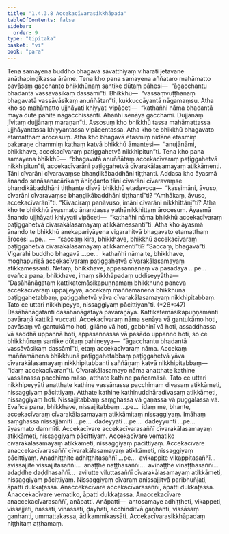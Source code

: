 ```yaml
---
title: "1.4.3.8 Accekacīvarasikkhāpada"
tableOfContents: false
sidebar:
  order: 9
type: "tipitaka"
basket: "vi"
book: "para"
---
```



<DynamicBreadcrumb />

<Division number="646" book="para" bookNo="1" page="374">

<Paragraph number="2385" book="para">
Tena samayena buddho bhagavā sāvatthiyaṃ viharati jetavane anāthapiṇḍikassa ārāme. Tena kho pana samayena aññataro mahāmatto pavāsaṃ gacchanto bhikkhūnaṃ santike dūtaṃ pāhesi—  “āgacchantu bhadantā vassāvāsikaṃ dassāmī”ti. Bhikkhū—  “vassaṃvuṭṭhānaṃ bhagavatā vassāvāsikaṃ anuññātan”ti, kukkuccāyantā nāgamaṃsu. Atha kho so mahāmatto ujjhāyati khiyyati vipāceti—  “kathañhi nāma bhadantā mayā dūte pahite nāgacchissanti. Ahañhi senāya gacchāmi. Dujjānaṃ jīvitaṃ dujjānaṃ maraṇan”ti.
</Paragraph>

<Paragraph number="2386" book="para">
Assosuṃ kho bhikkhū tassa mahāmattassa ujjhāyantassa khiyyantassa vipācentassa. Atha kho te bhikkhū bhagavato etamatthaṃ ārocesuṃ. Atha kho bhagavā etasmiṃ nidāne etasmiṃ pakaraṇe dhammiṃ kathaṃ katvā bhikkhū āmantesi—  “anujānāmi, bhikkhave, accekacīvaraṃ paṭiggahetvā nikkhipitun”ti.
</Paragraph>

</Division>
<Division number="647" book="para" bookNo="1" page="374">

<Paragraph number="2387" book="para">
Tena kho pana samayena bhikkhū—  “bhagavatā anuññātaṃ accekacīvaraṃ paṭiggahetvā nikkhipitun”ti, accekacīvarāni paṭiggahetvā cīvarakālasamayaṃ atikkāmenti. Tāni cīvarāni cīvaravaṃse bhaṇḍikābaddhāni tiṭṭhanti. Addasa kho āyasmā ānando senāsanacārikaṃ āhiṇḍanto tāni cīvarāni cīvaravaṃse bhaṇḍikābaddhāni tiṭṭhante disvā bhikkhū etadavoca—  “kassimāni, āvuso, cīvarāni cīvaravaṃse bhaṇḍikābaddhāni tiṭṭhantī”ti? “Amhākaṃ, āvuso, accekacīvarānī”ti. “Kīvaciraṃ panāvuso, imāni cīvarāni nikkhittānī”ti? Atha kho te bhikkhū āyasmato ānandassa yathānikkhittaṃ ārocesuṃ. Āyasmā ānando ujjhāyati khiyyati vipāceti—  “kathañhi nāma bhikkhū accekacīvaraṃ paṭiggahetvā cīvarakālasamayaṃ atikkāmessantī”ti.
</Paragraph>

<Paragraph number="2388" book="para">
Atha kho āyasmā ānando te bhikkhū anekapariyāyena vigarahitvā bhagavato etamatthaṃ ārocesi …pe… —  “saccaṃ kira, bhikkhave, bhikkhū accekacīvaraṃ paṭiggahetvā cīvarakālasamayaṃ atikkāmentī”ti? “Saccaṃ, bhagavā”ti. Vigarahi buddho bhagavā …pe…  kathañhi nāma te, bhikkhave, moghapurisā accekacīvaraṃ paṭiggahetvā cīvarakālasamayaṃ atikkāmessanti. Netaṃ, bhikkhave, appasannānaṃ vā pasādāya …pe…  evañca pana, bhikkhave, imaṃ sikkhāpadaṃ uddiseyyātha—
</Paragraph>

</Division>
<Division number="648" book="para" bookNo="1" page="375">

<Paragraph number="2389" book="para">
<Emphasis>“Dasāhānāgataṃ kattikatemāsikapuṇṇamaṃ bhikkhuno paneva accekacīvaraṃ uppajjeyya, accekaṃ maññamānena bhikkhunā paṭiggahetabbaṃ, paṭiggahetvā yāva cīvarakālasamayaṃ nikkhipitabbaṃ. Tato ce uttari nikkhipeyya, nissaggiyaṃ pācittiyan”</Emphasis>ti. (*28*:<Emphasis>47</Emphasis>)
</Paragraph>

</Division>
<Division number="649" book="para" bookNo="1" page="375">

<Paragraph number="2390" book="para">
<Emphasis>Dasāhānāgatan</Emphasis>ti dasāhānāgatāya pavāraṇāya.
</Paragraph>

<Paragraph number="2391" book="para">
<Emphasis>Kattikatemāsikapuṇṇaman</Emphasis>ti pavāraṇā kattikā vuccati.
</Paragraph>

<Paragraph number="2392" book="para">
<Emphasis>Accekacīvaraṃ</Emphasis> nāma senāya vā gantukāmo hoti, pavāsaṃ vā gantukāmo hoti, gilāno vā hoti, gabbhinī vā hoti, assaddhassa vā saddhā uppannā hoti, appasannassa vā pasādo uppanno hoti, so ce bhikkhūnaṃ santike dūtaṃ pahiṇeyya—  “āgacchantu bhadantā vassāvāsikaṃ dassāmī”ti, etaṃ accekacīvaraṃ nāma.
</Paragraph>

<Paragraph number="2393" book="para">
<Emphasis>Accekaṃ maññamānena bhikkhunā paṭiggahetabbaṃ paṭiggahetvā yāva cīvarakālasamayaṃ nikkhipitabban</Emphasis>ti saññāṇaṃ katvā nikkhipitabbaṃ—  “idaṃ accekacīvaran”ti.
</Paragraph>

<Paragraph number="2394" book="para">
<Emphasis>Cīvarakālasamayo</Emphasis> nāma anatthate kathine vassānassa pacchimo māso, atthate kathine pañcamāsā.
</Paragraph>

<Paragraph number="2395" book="para">
<Emphasis>Tato ce uttari nikkhipeyyā</Emphasis>ti anatthate kathine vassānassa pacchimaṃ divasaṃ atikkāmeti, nissaggiyaṃ pācittiyaṃ. Atthate kathine kathinuddhāradivasaṃ atikkāmeti, nissaggiyaṃ hoti. Nissajjitabbaṃ saṃghassa vā gaṇassa vā puggalassa vā. Evañca pana, bhikkhave, nissajjitabbaṃ …pe…  idaṃ me, bhante, accekacīvaraṃ cīvarakālasamayaṃ atikkāmitaṃ nissaggiyaṃ. Imāhaṃ saṃghassa nissajjāmīti …pe…  dadeyyāti …pe…  dadeyyunti …pe…  āyasmato dammīti.
</Paragraph>

</Division>
<Division number="650" book="para" bookNo="1" page="376">

<Paragraph number="2396" book="para">
Accekacīvare accekacīvarasaññī cīvarakālasamayaṃ atikkāmeti, nissaggiyaṃ pācittiyaṃ. Accekacīvare vematiko cīvarakālasamayaṃ atikkāmeti, nissaggiyaṃ pācittiyaṃ. Accekacīvare anaccekacīvarasaññī cīvarakālasamayaṃ atikkāmeti, nissaggiyaṃ pācittiyaṃ. Anadhiṭṭhite adhiṭṭhitasaññī …pe…  avikappite vikappitasaññī…  avissajjite vissajjitasaññī…  anaṭṭhe naṭṭhasaññī…  avinaṭṭhe vinaṭṭhasaññī…  adaḍḍhe daḍḍhasaññī…  avilutte viluttasaññī cīvarakālasamayaṃ atikkāmeti, nissaggiyaṃ pācittiyaṃ.
</Paragraph>

<Paragraph number="2397" book="para">
Nissaggiyaṃ cīvaraṃ anissajjitvā paribhuñjati, āpatti dukkaṭassa. Anaccekacīvare accekacīvarasaññī, āpatti dukkaṭassa. Anaccekacīvare vematiko, āpatti dukkaṭassa. Anaccekacīvare anaccekacīvarasaññī, anāpatti.
</Paragraph>

</Division>
<Division number="651" book="para" bookNo="1" page="376">

<Paragraph number="2398" book="para">
Anāpatti—  antosamaye adhiṭṭheti, vikappeti, vissajjeti, nassati, vinassati, ḍayhati, acchinditvā gaṇhanti, vissāsaṃ gaṇhanti, ummattakassa, ādikammikassāti.

</Paragraph>
</Division>

<Paragraph number="2399" type="center" book="para">
Accekacīvarasikkhāpadaṃ niṭṭhitaṃ aṭṭhamaṃ.
</Paragraph>
